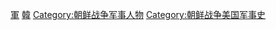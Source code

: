 {{noteTA|G1=Military}}
[[Category:美國韓戰人物|軍]]
[[Category:美国各战争军事人物|韓]]
[[Category:朝鲜战争军事人物|Category:朝鲜战争军事人物]]
[[Category:朝鲜战争美国军事史|Category:朝鲜战争美国军事史]]